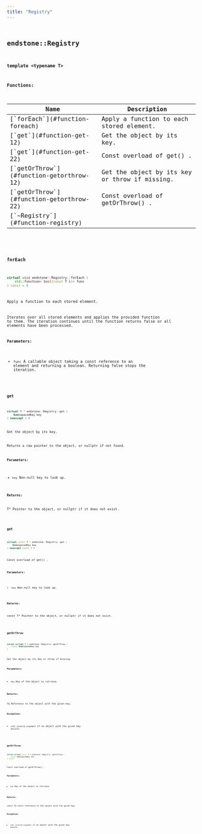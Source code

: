 ```yaml
---
title: "Registry"
---
```


## <code className="doc-symbol doc-symbol-class"/> endstone::Registry

**template &lt;typename T&gt;**
















**Functions:**

<table>
<thead>
   <tr>
      <th>Name</th>
      <th>Description</th>
   </tr>
</thead>
<tbody>
<tr key="classendstone_1_1_registry_1ad4ccf75b2d21093309be4663cbc9e71b">
    <td>[`forEach`](#function-foreach)</td>
    <td>Apply a function to each stored element.</td>
</tr>
<tr key="classendstone_1_1_registry_1a12086295fb74563d44e4e362cff1598b">
    <td>[`get`](#function-get-12)</td>
    <td>Get the object by its key.</td>
</tr>
<tr key="classendstone_1_1_registry_1a99649cc36f14453c0013b82e0f3843db">
    <td>[`get`](#function-get-22)</td>
    <td>Const overload of get() .</td>
</tr>
<tr key="classendstone_1_1_registry_1a72a8c099b8f3fa87b3ecd6a3b1ef4834">
    <td>[`getOrThrow`](#function-getorthrow-12)</td>
    <td>Get the object by its key or throw if missing.</td>
</tr>
<tr key="classendstone_1_1_registry_1a2e2e60ccbebb8aea3cb57afe54f5443c">
    <td>[`getOrThrow`](#function-getorthrow-22)</td>
    <td>Const overload of getOrThrow() .</td>
</tr>
<tr key="classendstone_1_1_registry_1a9396db9d9eea6543c7ed9d6162e9822a">
    <td>[`~Registry`](#function-registry)</td>
    <td></td>
</tr>
</tbody>
</table>

### <code className="doc-symbol doc-symbol-function"/> forEach

```cpp
virtual void endstone::Registry::forEach (
    std::function< bool(const T &)> func
) const = 0
```

Apply a function to each stored element.

Iterates over all stored elements and applies the provided function to them. The iteration continues until the function returns false or all elements have been processed.




**Parameters:**


* `func` A callable object taking a const reference to an element and returning a boolean. Returning false stops the iteration. 




        
### <code className="doc-symbol doc-symbol-function"/> get

```cpp
virtual T * endstone::Registry::get (
    NamespacedKey key
) noexcept = 0
```

Get the object by its key.

Returns a raw pointer to the object, or nullptr if not found.




**Parameters:**


* `key` Non-null key to look up. 



**Returns:**

T\* Pointer to the object, or nullptr if it does not exist. 





        
### <code className="doc-symbol doc-symbol-function"/> get

```cpp
virtual const T * endstone::Registry::get (
    NamespacedKey key
) noexcept const = 0
```

Const overload of get() .



**Parameters:**


* `key` Non-null key to look up. 



**Returns:**

const T\* Pointer to the object, or nullptr if it does not exist. 





        
### <code className="doc-symbol doc-symbol-function"/> getOrThrow

```cpp
inline virtual T & endstone::Registry::getOrThrow (
    const NamespacedKey key
) 
```

Get the object by its key or throw if missing.



**Parameters:**


* `key` Key of the object to retrieve. 



**Returns:**

T& Reference to the object with the given key. 




**Exception:**


* `std::invalid_argument` if no object with the given key exists. 




        
### <code className="doc-symbol doc-symbol-function"/> getOrThrow

```cpp
inline virtual const T & endstone::Registry::getOrThrow (
    const NamespacedKey key
) const
```

Const overload of getOrThrow() .



**Parameters:**


* `key` Key of the object to retrieve. 



**Returns:**

const T& Const reference to the object with the given key. 




**Exception:**


* `std::invalid_argument` if no object with the given key exists. 




        